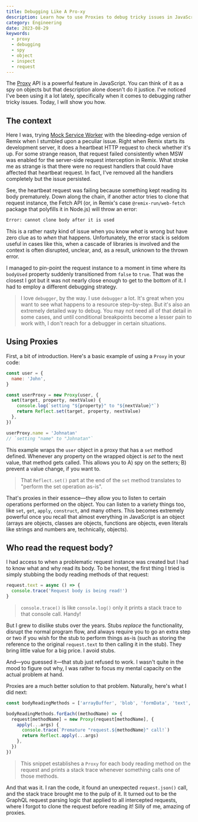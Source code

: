 ```yaml
---
title: Debugging Like A Pro-xy
description: Learn how to use Proxies to debug tricky issues in JavaScript.
category: Engineering
date: 2023-08-29
keywords:
  - proxy
  - debugging
  - spy
  - object
  - inspect
  - request
---
```


The [Proxy](https://developer.mozilla.org/en-US/docs/Web/JavaScript/Reference/Global_Objects/Proxy) API is a powerful feature in JavaScript. You can think of it as a spy on objects but that description alone doesn't do it justice. I've noticed I've been using it a lot lately, specifically when it comes to debugging rather tricky issues. Today, I will show you how.

## The context

Here I was, trying [Mock Service Worker](https://github.com/mswjs/msw) with the bleeding-edge version of Remix when I stumbled upon a peculiar issue. Right when Remix starts its development server, it does a heartbeat HTTP request to check whether it's up. For some strange reason, that request failed consistently when MSW was enabled for the server-side request interception in Remix. What stroke me as strange is that there were no request handlers that could have affected that heartbeat request. In fact, I've removed all the handlers completely but the issue persisted.

See, the heartbeat request was failing because something kept reading its body prematurely. Down along the chain, if another actor tries to clone that request instance, the Fetch API (or, in Remix's case `@remix-run/web-fetch` package that polyfills it in Node.js) will throw an error:

```bash
Error: cannot clone body after it is used
```

This is a rather nasty kind of issue when you know _what_ is wrong but have zero clue as to _when_ that happens. Unfortunately, the error stack is seldom useful in cases like this, when a cascade of libraries is involved and the context is often disrupted, unclear, and, as a result, unknown to the thrown error.

I managed to pin-point the request instance to a moment in time where its `bodyUsed` property suddenly transitioned from `false` to `true`. That was the closest I got but it was not nearly close enough to get to the bottom of it. I had to employ a different debugging strategy.

> I love `debugger`, by the way. I use `debugger` a lot. It's great when you want to see what happens to a resource step-by-step. But it's also an extremely detailed way to debug. You may not need all of that detail in some cases, and until conditional breakpoints become a lesser pain to work with, I don't reach for a debugger in certain situations.

## Using Proxies

First, a bit of introduction. Here's a basic example of using a `Proxy` in your code:

```js
const user = {
  name: 'John',
}

const userProxy = new Proxy(user, {
  set(target, property, nextValue) {
    console.log(`setting "${property}" to "${nextValue}"`)
    return Reflect.set(target, property, nextValue)
  },
})

userProxy.name = 'Johnatan'
// `setting "name" to "Johnatan"`
```

This example wraps the `user` object in a proxy that has a `set` method defined. Whenever any property on the wrapped object is _set_ to the next value, that method gets called. This allows you to A) spy on the setters; B) prevent a value change, if you want to.

> That `Reflect.set()` part at the end of the `set` method translates to "perform the set operation as-is".

That's proxies in their essence—they allow you to listen to certain operations performed on the object. You can listen to a variety things too, like `set`, `get`, `apply`, `construct`, and many others. This becomes extremely powerful once you recall that almost everything in JavaScript is an object (arrays are objects, classes are objects, functions are objects, even literals like strings and numbers are, technically, objects).

## Who read the request body?

I had access to when a problematic request instance was created but I had to know what and why read its body. To be honest, the first thing I tried is simply stubbing the body reading methods of that request:

```js
request.text = async () => {
  console.trace('Request body is being read!')
}
```

> `console.trace()` is like `console.log()` only it prints a stack trace to that console call. Handy!

But I grew to dislike stubs over the years. Stubs _replace_ the functionality, disrupt the normal program flow, and always require you to go an extra step or two if you wish for the stub to perform things as-is (such as storing the reference to the original `request.text` to then calling it in the stub). They bring little value for a big price. I avoid stubs.

And—you guessed it—that stub just refused to work. I wasn't quite in the mood to figure out why, I was rather to focus my mental capacity on the actual problem at hand.

Proxies are a much better solution to that problem. Naturally, here's what I did next:

```js
const bodyReadingMethods = ['arrayBuffer', 'blob', 'formData', 'text', 'json']

bodyReadingMethods.forEach((methodName) => {
  request[methodName] = new Proxy(request[methodName], {
    apply(...args) {
      console.trace(`Premature "request.${methodName}" call!`)
      return Reflect.apply(...args)
    },
  })
})
```

> This snippet establishes a `Proxy` for each body reading method on the request and prints a stack trace whenever something calls one of those methods.

And that was it. I ran the code, it found an unexpected `request.json()` call, and the stack trace brought me to the pulp of it. It turned out to be the GraphQL request parsing logic that applied to all intercepted requests, where I forgot to clone the request before reading it! Silly of me, amazing of proxies.
